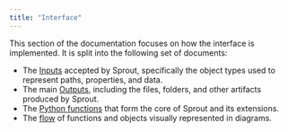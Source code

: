 ```yaml
---
title: "Interface"
---
```


This section of the documentation focuses on how the interface is
implemented. It is split into the following set of documents:

-   The [Inputs](inputs.qmd#inputs) accepted by Sprout, specifically the
    object types used to represent paths, properties, and data.
-   The main [Outputs](outputs.qmd#outputs), including the files,
    folders, and other artifacts produced by Sprout.
-   The [Python functions](functions.qmd#functions) that form the core
    of Sprout and its extensions.
-   The [flow](flows.qmd#flows) of functions and objects visually
    represented in diagrams.

